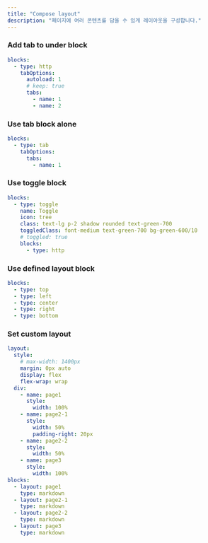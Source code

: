 ```yaml
---
title: "Compose layout"
description: "페이지에 여러 콘텐츠를 담을 수 있게 레이아웃을 구성합니다."
---
```


### Add tab to under block

```yaml
blocks:
  - type: http
    tabOptions:
      autoload: 1
      # keep: true
      tabs:
        - name: 1
        - name: 2
```

### Use tab block alone

```yaml
blocks:
  - type: tab
    tabOptions:
      tabs:
        - name: 1
```

### Use toggle block

```yaml
blocks:
  - type: toggle
    name: Toggle
    icon: tree
    class: text-lg p-2 shadow rounded text-green-700
    toggledClass: font-medium text-green-700 bg-green-600/10
    # toggled: true
    blocks:
      - type: http
```

### Use defined layout block

```yaml
blocks:
  - type: top
  - type: left
  - type: center
  - type: right
  - type: bottom
```

### Set custom layout

```yaml
layout:
  style:
    # max-width: 1400px
    margin: 0px auto
    display: flex
    flex-wrap: wrap
  div:
    - name: page1
      style:
        width: 100%
    - name: page2-1
      style: 
        width: 50%
        padding-right: 20px
    - name: page2-2
      style: 
        width: 50%
    - name: page3
      style:
        width: 100%
blocks:
  - layout: page1
    type: markdown
  - layout: page2-1
    type: markdown
  - layout: page2-2
    type: markdown
  - layout: page3
    type: markdown
```